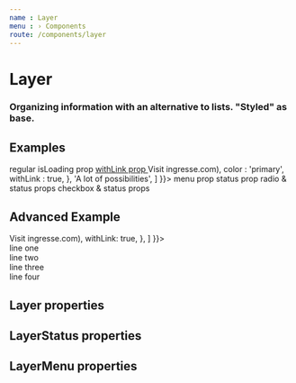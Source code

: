 ```yaml
---
name : Layer
menu : › Components
route: /components/layer
---
```




# Layer
### Organizing information with an alternative to lists. "Styled" as base.

## Examples

<Playground>
    <Container styles={{ lineHeight: '20px' }}>
        <Layer>
            regular
        </Layer>
        <Layer isLoading>
            isLoading prop
        </Layer>
        <Layer withLink>
            <a target="_blank" href="https://www.ingresse.com">
                withLink prop
            </a>
        </Layer>
        <Layer
            menu={{
                width: '250px',
                options: [
                    'This is the layer menu content',
                    {
                        borderTop: true,
                        children : 'Click to display a console error',
                        color    : 'error',
                        onClick  : console.error,
                    },
                    'See the code',
                    {
                        borderBottom: true,
                        children    : (<Link target='_blank' href='https://www.ingresse.com'>Visit ingresse.com</Link>),
                        color       : 'primary',
                        withLink    : true,
                    },
                    'A lot of possibilities',
                ]
            }}>
            menu prop
        </Layer>
        <Layer
            status={{
                children: 'disabled status example',
            }}
        >
            status prop
        </Layer>
        <Layer
            status={{
                children: 'disabled status example',
            }}
            radio={{
                id: 'layer-radio-value-1',
                name: 'layer-radio',
            }}
        >
            radio & status props
        </Layer>
        <Layer
            status={{
                children: 'disabled status example',
            }}
            checkbox={{
                id: 'layer-checkbox',
            }}
        >
            checkbox & status props
        </Layer>
    </Container>
</Playground>

## Advanced Example

<Playground>
    <Container styles={{ lineHeight: '20px' }}>
        <Layer
            title="Hey, wait!"
            status={{
                children: 'status prop information',
                color   : 'pending',
            }}
            menu={{
                options: [
                    {
                        children: (<Link target='_blank' href='https://www.ingresse.com'>Visit ingresse.com</Link>),
                        withLink: true,
                    },
                ]
            }}>
            <div>line one</div>
            <div>line two</div>
            <div>line three</div>
            <div>line four</div>
        </Layer>
    </Container>
</Playground>


## Layer properties

<Props of={Styled} />
<Props of={Layer} />


## LayerStatus properties

<Props of={LayerStatus} />


## LayerMenu properties

<Props of={LayerMenu} />
